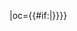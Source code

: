 {{fb team|t=江苏国信舜天|tan=江苏国信舜天足球俱乐部|tc=CHN|abb={{#if:{{{abb|}}}|江蘇}}|oc={{#if:{{{oc|}}}|{{{oc}}}}}}}<!--
--><noinclude>[[Category:中国足球超级联赛模板|{{PAGENAME}}]]</noinclude>